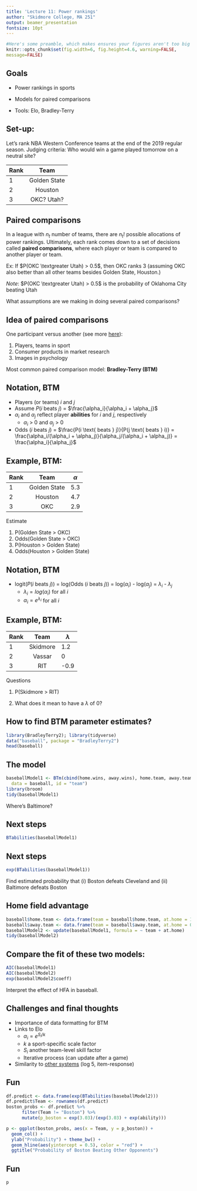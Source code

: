 ---
title: 'Lecture 11: Power rankings'
author: "Skidmore College, MA 251"
output: beamer_presentation
fontsize: 10pt
---

```{r knitr_options , include=FALSE}
#Here's some preamble, which makes ensures your figures aren't too big
knitr::opts_chunk$set(fig.width=6, fig.height=4.6, warning=FALSE,
message=FALSE)
```

## Goals

- Power rankings in sports

- Models for paired comparisons

- Tools: Elo, Bradley-Terry



## Set-up: 

Let's rank NBA Western Conference teams at the end of the 2019 regular season. Judging criteria: Who would win a game played tomorrow on a neutral site?

Rank         Team
-----       ------ 
1             Golden State
2             Houston
3             OKC? Utah?



## Paired comparisons

In a league with $n_t$ number of teams, there are $n_t$! possible allocations of power rankings. Ultimately, each rank comes down to a set of decisions called **paired comparisons**, where each player or team is compared to another player or team.

Ex: If $P(OKC \textgreater Utah) > 0.5$, then OKC ranks 3 (assuming OKC also better than all other teams besides Golden State, Houston.)

*Note*: $P(OKC \textgreater Utah) > 0.5$ is the probability of Oklahoma City beating Utah

What assumptions are we making in doing several paired comparisons?

## Idea of paired comparisons

One participant versus another (see more [here](http://www.heatherturner.net/talks.html#BradleyTerry2talk)):

1. Players, teams in sport
2. Consumer products in market research
3. Images in psychology

Most common paired comparison model: **Bradley-Terry (BTM)**


## Notation, BTM

- Players (or teams) $i$ and $j$
- Assume $P(i \text{ beats } j)$ = $\frac{\alpha_i}{\alpha_i + \alpha_j}$
- $\alpha_i$ and $\alpha_j$ reflect player **abilities** for $i$ and $j$, respectively
    -  $\alpha_i$ > 0 and $\alpha_j$ > 0
- Odds ($i$ beats $j$) = $\frac{P(i \text{ beats } j)}{P(j \text{ beats } i)} = \frac{\alpha_i/(\alpha_i + \alpha_j)}{\alpha_j/(\alpha_i + \alpha_j)} = \frac{\alpha_i}{\alpha_j}$

## Example, BTM: 

Rank         Team                   $\alpha$
-----       ------                  ------
1             Golden State          5.3
2             Houston               4.7
3             OKC                   2.9

Estimate 

1. P(Golden State > OKC) 
2. Odds(Golden State > OKC)
3. P(Houston > Golden State)
4. Odds(Houston > Golden State)




## Notation, BTM

- logit($P(i \text{ beats } j)$) = log(Odds ($i$ beats $j$)) = log($\alpha_i$) - log($\alpha_j$) = $\lambda_i$ - $\lambda_j$
    - $\lambda_i = log(\alpha_i)$ for all  $i$
    - $\alpha_i = e^{\lambda_i}$ for all $i$


## Example, BTM: 

Rank         Team                   $\lambda$
-----       ------                  ------
1             Skidmore              1.2
2             Vassar                 0
3             RIT                   -0.9

Questions 

1. P(Skidmore > RIT) 

2. What does it mean to have a $\lambda$ of 0? 


## How to find BTM parameter estimates?

\footnotesize


```{r, warning = FALSE, message = FALSE}
library(BradleyTerry2); library(tidyverse)
data("baseball", package = "BradleyTerry2")
head(baseball)
```

## The model

\footnotesize


```{r}
baseballModel1 <- BTm(cbind(home.wins, away.wins), home.team, away.team,
  data = baseball, id = "team")
library(broom)
tidy(baseballModel1)
```

Where's Baltimore?


## Next steps

\footnotesize


```{r}
BTabilities(baseballModel1)
```

## Next steps

\footnotesize


```{r}
exp(BTabilities(baseballModel1))
```

Find estimated probability that (i) Boston defeats Cleveland and (ii) Baltimore defeats Boston


## Home field advantage

\footnotesize

```{r}
baseball$home.team <- data.frame(team = baseball$home.team, at.home = 1)
baseball$away.team <- data.frame(team = baseball$away.team, at.home = 0)
baseballModel2 <- update(baseballModel1, formula = ~ team + at.home)
tidy(baseballModel2)
```



##  Compare the fit of these two models:

\footnotesize


```{r}
AIC(baseballModel1)
AIC(baseballModel2)
exp(baseballModel2$coeff)
```

Interpret the effect of HFA in baseball. 


## Challenges and final thoughts

- Importance of data formatting for BTM
- Links to Elo
    - $\alpha_i  = e^{S_i/k}$
    - $k$ a sport-specific scale factor 
    - $S_i$ another team-level skill factor
    - Iterative process (can update after a game)
- Similarity to [other systems](http://angrystatistician.blogspot.com/2013/03/baseball-chess-psychology-and.html) (log 5, item-response) 

## Fun

```{r}
df.predict <- data.frame(exp(BTabilities(baseballModel2)))
df.predict$Team <- rownames(df.predict)
boston_probs <- df.predict %>%
      filter(Team != "Boston") %>%
      mutate(p_boston = exp(3.03)/(exp(3.03) + exp(ability)))

p <- ggplot(boston_probs, aes(x = Team, y = p_boston)) + 
  geom_col() +
  ylab("Probability") + theme_bw() +
  geom_hline(aes(yintercept = 0.5), color = "red") +
  ggtitle("Probability of Boston Beating Other Opponents")
```

## Fun

```{r echo = FALSE}
p
```


